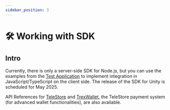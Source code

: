 ```yaml
---
sidebar_position: 3
---
```


# 🛠️ Working with SDK

## Intro

Currently, there is only a server-side SDK for Node.js, but you can use the examples from the [Test Application](testapp.md) to implement integration in JavaScript/TypeScript on the client side. The release of the SDK for Unity is scheduled for May 2025.

API References for [TeleStore](../api-telestore) and [TrexWallet](../api-trexwallet), the TeleStore payment system (for advanced wallet functionalities), are also available.